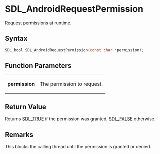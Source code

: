 = SDL_AndroidRequestPermission =

Request permissions at runtime.

== Syntax ==

<syntaxhighlight lang='c'>
SDL_bool SDL_AndroidRequestPermission(const char *permission);
</syntaxhighlight>

== Function Parameters ==

{|
|'''permission'''
|The permission to request.
|}

== Return Value ==

Returns [[SDL_TRUE]] if the permission was granted, [[SDL_FALSE]]
otherwise.

== Remarks ==

This blocks the calling thread until the permission is granted or denied.


